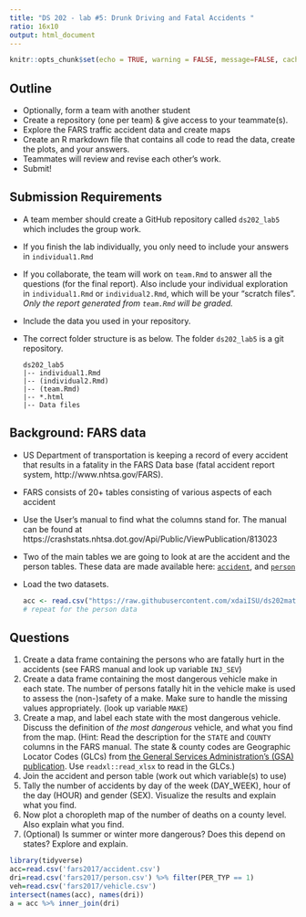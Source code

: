 ```yaml
---
title: "DS 202 - lab #5: Drunk Driving and Fatal Accidents "
ratio: 16x10
output: html_document
---
```


```r
knitr::opts_chunk$set(echo = TRUE, warning = FALSE, message=FALSE, cache=TRUE)
```

## Outline

- Optionally, form a team with another student
- Create a repository (one per team) & give access to your teammate(s).
- Explore the FARS traffic accident data and create maps
- Create an R markdown file that contains all code to read the data, create the plots, and your answers.
- Teammates will review and revise each other's work.
- Submit!

## Submission Requirements

- A team member should create a GitHub repository called `ds202_lab5` which includes the group work.
- If you finish the lab individually, you only need to include your answers in `individual1.Rmd`
- If you collaborate, the team will work on `team.Rmd` to answer all the questions (for the final report). Also include your individual exploration in `individual1.Rmd` or `individual2.Rmd`, which will be your "scratch files". *Only the report generated from `team.Rmd` will be graded.*
- Include the data you used in your repository.
- The correct folder structure is as below. The folder `ds202_lab5` is a git repository.

    ```
    ds202_lab5
    |-- individual1.Rmd
    |-- (individual2.Rmd)
    |-- (team.Rmd)
    |-- *.html
    |-- Data files
    ```
    
## Background: FARS data

- US Department of transportation is keeping a record of every accident that results in a fatality in the FARS Data base (fatal accident report system, http://www.nhtsa.gov/FARS).
- FARS consists of 20+ tables consisting of various aspects of each accident
- Use the User's manual to find what the columns stand for. The manual can be found  at
https://crashstats.nhtsa.dot.gov/Api/Public/ViewPublication/813023
- Two of the main tables we are going to look at are the accident and the person tables. These data are made available here: [`accident`](https://raw.githubusercontent.com/xdaiISU/ds202materials/master/hwlabs/fars2017/accident.csv), and [`person`](https://raw.githubusercontent.com/xdaiISU/ds202materials/master/hwlabs/fars2017/person.csv)
- Load the two datasets. 

    ```r
    acc <- read.csv("https://raw.githubusercontent.com/xdaiISU/ds202materials/master/hwlabs/fars2017/accident.csv", stringsAsFactors = FALSE)
    # repeat for the person data
    ```

## Questions 

<!-- 1. Are there some days of the week where more accidents happen than the others (see FARS manual, use variable `DAY_WEEK`)? -->

1. Create a data frame containing the persons who are fatally hurt in the accidents (see FARS manual and look up variable `INJ_SEV`)
2. Create a data frame containing the most dangerous vehicle make in each state. The number of persons fatally hit in the vehicle make is used to assess the (non-)safety of a make. Make sure to handle the missing values appropriately. (look up variable `MAKE`)
3. Create a map, and label each state with the most dangerous vehicle. Discuss the definition of *the most dangerous* vehicle, and what you find from the map. (Hint: Read the description for the `STATE` and `COUNTY` columns in the FARS manual. The state & county codes are Geographic Locator Codes (GLCs) from  [the General Services Administration’s (GSA) publication](https://www.gsa.gov/reference/geographic-locator-codes/glcs-for-the-us-and-us-territories). Use `readxl::read_xlsx` to read in the GLCs.)
4. Join the accident and person table (work out which variable(s) to use)
5. Tally the number of accidents by day of the week (DAY_WEEK), hour of the day (HOUR) and gender (SEX). Visualize the results and explain what you find.
6. Now plot a choropleth map of the number of deaths on a county level. Also explain what you find.
7. (Optional) Is summer or winter more dangerous? Does this depend on states? Explore and explain.


```r
library(tidyverse)
acc=read.csv('fars2017/accident.csv')
dri=read.csv('fars2017/person.csv') %>% filter(PER_TYP == 1)
veh=read.csv('fars2017/vehicle.csv')
intersect(names(acc), names(dri))
a = acc %>% inner_join(dri)
```

